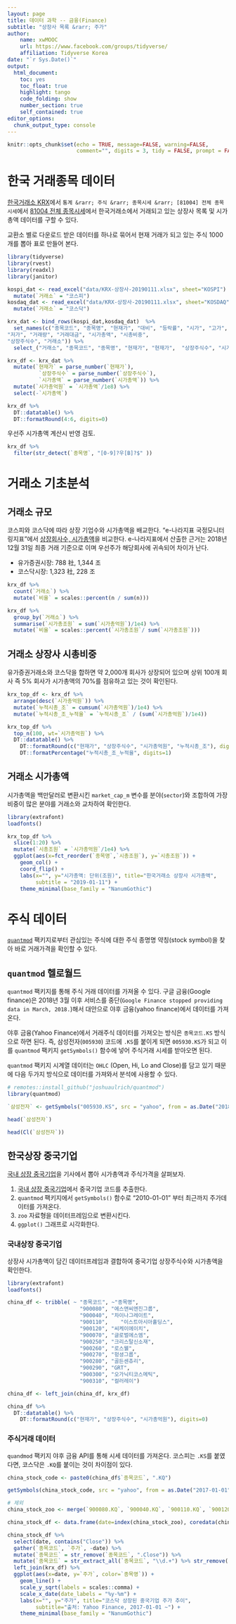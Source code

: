```yaml
---
layout: page
title: 데이터 과학 -- 금융(Finance)
subtitle: "상장사 목록 &rarr; 주가"
author:
    name: xwMOOC
    url: https://www.facebook.com/groups/tidyverse/
    affiliation: Tidyverse Korea
date: "`r Sys.Date()`"
output:
  html_document: 
    toc: yes
    toc_float: true
    highlight: tango
    code_folding: show
    number_section: true
    self_contained: true
editor_options: 
  chunk_output_type: console
---
```


```r
knitr::opts_chunk$set(echo = TRUE, message=FALSE, warning=FALSE,
                      comment="", digits = 3, tidy = FALSE, prompt = FALSE, fig.align = 'center')
```

# 한국 거래종목 데이터 {#import-krx-listing-data}

[한국거래소 KRX](http://www.krx.co.kr/)에서 `통계 &rarr; 주식 &rarr; 종목시세 &rarr; [81004] 전체 종목시세`에서 
[81004 전체 종목시세](http://marketdata.krx.co.kr/mdi#document=13020101)에서 한국거래소에서 거래되고 있는 
상장사 목록 및 시가총액 데이터를 구할 수 있다.

교환소 별로 다운로드 받은 데이터를 하나로 묶어서 현재 거래가 되고 있는 주식 1000개를 뽑아 표로 만들어 본다.


```r
library(tidyverse)
library(rvest)
library(readxl)
library(janitor)

kospi_dat <- read_excel("data/KRX-상장사-20190111.xlsx", sheet="KOSPI") %>% 
  mutate(`거래소` = "코스피")
kosdaq_dat <- read_excel("data/KRX-상장사-20190111.xlsx", sheet="KOSDAQ") %>% 
  mutate(`거래소` = "코스닥")

krx_dat <- bind_rows(kospi_dat,kosdaq_dat)  %>% 
  set_names(c("종목코드", "종목명", "현재가", "대비", "등락률", "시가", "고가", 
"저가", "거래량", "거래대금", "시가총액", "시총비중", 
"상장주식수", "거래소")) %>% 
  select_("거래소", "종목코드", "종목명", "현재가", "현재가",  "상장주식수", "시가총액")

krx_df <- krx_dat %>% 
  mutate(`현재가` = parse_number(`현재가`),
          `상장주식수` = parse_number(`상장주식수`),
          `시가총액` = parse_number(`시가총액`)) %>% 
  mutate(`시가총억원` = `시가총액`/1e8) %>% 
  select(-`시가총액`)

krx_df %>% 
  DT::datatable() %>% 
  DT::formatRound(4:6, digits=0)

```

우선주 시가총액 계산시 반영 검토.

```r
krx_df %>% 
  filter(str_detect(`종목명`, "[0-9]?우[B]?$" ))
```


# 거래소 기초분석 {#krx-import-financial-listing}

## 거래소 규모 {#krx-import-financial-listing-exchange}

코스피와 코스닥에 따라 상장 기업수와 시가총액을 배교한다. 
"e-나라지표 국정모니터링지표"에서 [상장회사수, 시가총액 ](http://www.index.go.kr/potal/main/EachDtlPageDetail.do?idx_cd=1079)을 비교한다.
e-나라지표에서 산출한 근거는 2018년 12월 31일 최종 거래 기준으로 이며 우선주가 해당회사에 귀속되어 차이가 난다.

- 유가증권시장: 788 社, 1,344 조
- 코스닥시장: 1,323 社,   228 조

```r
krx_df %>% 
  count(`거래소`) %>% 
  mutate(`비율` = scales::percent(n / sum(n)))

krx_df %>% 
  group_by(`거래소`) %>% 
  summarise(`시가총조원` = sum(`시가총억원`)/1e4) %>% 
  mutate(`비율` = scales::percent(`시가총조원`/ sum(`시가총조원`)))
```

## 거래소 상장사 시총비중 {#krx-listing-size-by-sector}

유가증권거래소와 코스닥을 합하면 약 2,000개 회사가 상장되어 있으며 상위 100개 회사 즉 5% 회사가 시가총액의 70%를 점유하고 있는 것이 확인된다.

```r
krx_top_df <- krx_df %>% 
  arrange(desc(`시가총억원`)) %>% 
  mutate(`누적시총_조` = cumsum(`시가총억원`)/1e4) %>% 
  mutate(`누적시총_조_누적율` = `누적시총_조` / (sum(`시가총억원`)/1e4))

krx_top_df %>% 
  top_n(100, wt=`시가총억원`) %>% 
  DT::datatable() %>% 
    DT::formatRound(c("현재가", "상장주식수", "시가총억원", "누적시총_조"), digits=0) %>% 
    DT::formatPercentage("누적시총_조_누적율", digits=1)
```


## 거래소 시가총액 {#listing-market-cap-by-sector}

시가총액을 백만달러로 변환시킨 `market_cap_m` 변수를 분야(`sector`)와 조합하여 가장 비중이 많은 분야를 거래소와 교차하여 확인한다.

```r
library(extrafont)
loadfonts()

krx_top_df %>% 
  slice(1:20) %>% 
  mutate(`시총조원` = `시가총억원`/1e4) %>% 
  ggplot(aes(x=fct_reorder(`종목명`,`시총조원`), y=`시총조원`)) +
    geom_col() +
    coord_flip() +
    labs(x="", y="시가총액: 단위(조원)", title="한국거래소 상장사 시가총액",
         subtitle = "2019-01-11") +
    theme_minimal(base_family = "NanumGothic")
```


# 주식 데이터 {#listing-stock-data}

[`quantmod`](https://github.com/joshuaulrich/quantmod) 팩키지로부터 관심있는 주식에 대한 주식 종명명 약칭(stock symbol)을 찾아 바로 거래가격을 확인할 수 있다.

## `quantmod` 헬로월드 {#listing-stock-data-hello-world}

`quantmod` 팩키지를 통해 주식 거래 데이터를 가져올 수 있다.
구글 금융(Google finance)은 2018년 3월 이후 서비스를 중단(`Google Finance stopped providing data in March, 2018.`)해서 대안으로 야후 금융(yahoo finance)에서 데이터를 가져온다.

야후 금융(Yahoo Finance)에서 거래주식 데이터를 가져오는 방식은 `종목코드.KS` 방식으로 하면 된다. 즉, 삼성전자(`005930`) 코드에 `.KS`를 붙이게 되면 
`005930.KS`가 되고 이를 `quantmod` 팩키지 `getSymbols()` 함수에 넣어 주식거래 시세를 받아오면 된다.

`quantmod` 팩키지 시계열 데이터는 `OHLC` (Open, Hi, Lo and Close)를 담고 있기 때문에 다음 두가지 방식으로 데이터를 가져와서 분석에 사용할 수 있다.

```r
# remotes::install_github("joshuaulrich/quantmod")
library(quantmod)

`삼성전자` <- getSymbols("005930.KS", src = "yahoo", from = as.Date("2018-01-01"), to = Sys.Date(), auto.assign = FALSE)

head(`삼성전자`)

head(Cl(`삼성전자`))
```

## 한국상장 중국기업  {#krx-listing-stock-data-china-company}

[국내 상장 중국기업](http://www.infostock.co.kr/sector/code.asp?code=228)을 기사에서 뽑아 시가총액과 주식가격을 살펴보자.

1. [국내 상장 중국기업](http://www.infostock.co.kr/sector/code.asp?code=228)에서 중국기업 코드를 추출한다.
1. `quantmod` 팩키지에서 `getSymbols()` 함수로 "2010-01-01" 부터 최근까지 주가데이터를 가져온다.
1. `zoo` 자료형을 데이터프레임으로 변환시킨다.
1. `ggplot()` 그래프로 시각화한다.

### 국내상장 중국기업  {#krx-listing-stock-data-china-company-list}

상장사 시가총액이 담긴 데이터프레임과 결합하여 중국기업 상장주식수와 시가총액을 확인한다.

```r
library(extrafont)
loadfonts()

china_df <- tribble( ~ "종목코드", ~"종목명",
                       "900080", "에스앤씨엔진그룹",
                       "900040", "차이나그레이트",
                       "900110",	"이스트아시아홀딩스",
                       "900120", "씨케이에이치",
                       "900070", "글로벌에스엠",
                       "900250", "크리스탈신소재",
                       "900260", "로스웰",
                       "900270", "헝셩그룹",
                       "900280", "골든센츄리",
                       "900290", "GRT",
                       "900300", "오가닉티코스메틱",
                       "900310", "컬러레이")

china_df <- left_join(china_df, krx_df)

china_df %>% 
  DT::datatable() %>% 
    DT::formatRound(c("현재가", "상장주식수", "시가총억원"), digits=0)
```

### 주식거래 데이터 {#krx-listing-stock-data-china-company-price}

`quandmod` 팩키지 야후 금융 API를 통해 시세 데이터를 가져온다.
코스피는 `.KS`를 붙였다면, 코스닥은 `.KQ`를 붙이는 것이 차이점이 있다.

```r
china_stock_code <- paste0(china_df$`종목코드`, ".KQ")

getSymbols(china_stock_code, src = "yahoo", from = as.Date("2017-01-01"), to = Sys.Date(), auto.assign = TRUE)

# 제외
china_stock_zoo <- merge(`900080.KQ`, `900040.KQ`, `900110.KQ`, `900120.KQ`,`900070.KQ`, `900250.KQ`, `900260.KQ`, `900270.KQ`, `900280.KQ`,  `900300.KQ`, `900310.KQ`, `900290.KQ`)

china_stock_df <- data.frame(date=index(china_stock_zoo), coredata(china_stock_zoo))

china_stock_df %>% 
  select(date, contains("Close")) %>% 
  gather(`종목코드`, `주가`, -date) %>% 
  mutate(`종목코드` = str_remove(`종목코드`, ".Close")) %>% 
  mutate(`종목코드` = str_extract_all(`종목코드`, "\\d.+") %>% str_remove(.,".KQ")) %>% 
  left_join(krx_df) %>% 
  ggplot(aes(x=date, y=`주가`, color=`종목명`)) +
    geom_line() +
    scale_y_sqrt(labels = scales::comma) +
    scale_x_date(date_labels = "%y-%m") +
    labs(x="", y="주가", title="코스닥 상장된 중국기업 주가 추이",
         subtitle="출처: Yahoo Finance, 2017-01-01 ~") +
    theme_minimal(base_family = "NanumGothic")

```